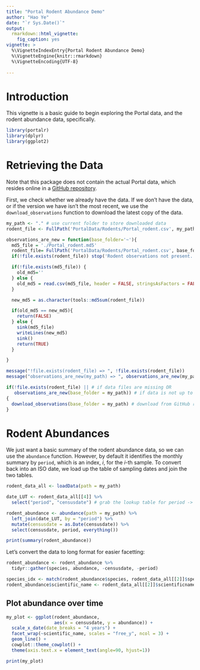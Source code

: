 ```yaml
---
title: "Portal Rodent Abundance Demo"
author: "Hao Ye"
date: "`r Sys.Date()`"
output:
  rmarkdown::html_vignette: 
    fig_caption: yes
vignette: >
  %\VignetteIndexEntry{Portal Rodent Abundance Demo}
  %\VignetteEngine{knitr::rmarkdown}
  %\VignetteEncoding{UTF-8}
  
---
```


# Introduction

This vignette is a basic guide to begin exploring the Portal data, and the rodent abundance data, specifically.

```r
library(portalr)
library(dplyr)
library(ggplot2)
```

# Retrieving the Data

Note that this package does not contain the actual Portal data, which resides online in a [GitHub repository](https://github.com/weecology/PortalData).

First, we check whether we already have the data. If we don't have the data, or if the version we have isn't the most recent, we use the `download_observations` function to download the latest copy of the data.

```r
my_path <- "." # use current folder to store downloaded data
rodent_file <- FullPath('PortalData/Rodents/Portal_rodent.csv', my_path)

observations_are_new = function(base_folder='~'){
  md5_file = './Portal_rodent.md5'
  rodent_file= FullPath('PortalData/Rodents/Portal_rodent.csv', base_folder)
  if(!file.exists(rodent_file)) stop('Rodent observations not present. Please run download_observations()')

  if(!file.exists(md5_file)) {
    old_md5=''
  } else {
    old_md5 = read.csv(md5_file, header = FALSE, stringsAsFactors = FALSE)$V1
  }

  new_md5 = as.character(tools::md5sum(rodent_file))

  if(old_md5 == new_md5){
    return(FALSE)
  } else {
    sink(md5_file)
    writeLines(new_md5)
    sink()
    return(TRUE)
  }

}

message("!file.exists(rodent_file) => ", !file.exists(rodent_file))
message("observations_are_new(my_path) => ", observations_are_new(my_path))

if(!file.exists(rodent_file) || # if data files are missing OR
   observations_are_new(base_folder = my_path)) # if data is not up to date
{
  download_observations(base_folder = my_path) # download from GitHub repo
}
```

# Rodent Abundances

We just want a basic summary of the rodent abundance data, so we can use the `abundance` function. However, by default it identifies the monthly summary by `period`, which is an index, $i$, for the $i$-th sample. To convert back into an ISO date, we load up the table of sampling dates and join the two tables.

```r
rodent_data_all <- loadData(path = my_path)

date_LUT <- rodent_data_all[[4]] %>%
  select("period", "censusdate") # grab the lookup table for period -> censusdate

rodent_abundance <- abundance(path = my_path) %>%
  left_join(date_LUT, by = "period") %>%
  mutate(censusdate = as.Date(censusdate)) %>%
  select(censusdate, period, everything())

print(summary(rodent_abundance))
```

Let's convert the data to long format for easier facetting:
```r
rodent_abundance <- rodent_abundance %>%
  tidyr::gather(species, abundance, -censusdate, -period)

species_idx <- match(rodent_abundance$species, rodent_data_all[[2]]$species)
rodent_abundance$scientific_name <- rodent_data_all[[2]]$scientificname[species_idx]

```

## Plot abundance over time

```r
my_plot <- ggplot(rodent_abundance, 
                  aes(x = censusdate, y = abundance)) + 
  scale_x_date(date_breaks = "4 years") + 
  facet_wrap(~scientific_name, scales = "free_y", ncol = 3) + 
  geom_line() + 
  cowplot::theme_cowplot() + 
  theme(axis.text.x = element_text(angle=90, hjust=1))

print(my_plot)
```



